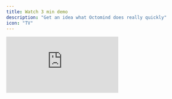 ```yaml
---
title: Watch 3 min demo
description: "Get an idea what Octomind does really quickly"
icon: "TV"
---
```


<iframe
  width={560}
  height={315}
  src="https://www.youtube.com/embed/CGaJHpLAIq8"
  title="YouTube video player"
  frameBorder={0}
  allow="accelerometer; autoplay; clipboard-write; encrypted-media; gyroscope; picture-in-picture; web-share"
  allowFullScreen
></iframe>
